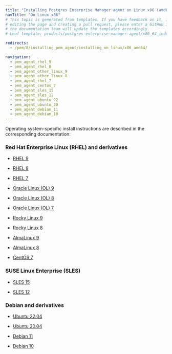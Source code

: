 ```yaml
---
title: "Installing Postgres Enterprise Manager agent on Linux x86 (amd64)"
navTitle: "On Linux x86"
# This topic is generated from templates. If you have feedback on it, instead of
# editing the page and creating a pull request, please enter a GitHub issue and
# the documentation team will update the templates accordingly.
# Leaf template: products/postgres-enterprise-manager-agent/x86_64_index.njk

redirects:
  - /pem/8/installing_pem_agent/installing_on_linux/x86_amd64/

navigation:
  - pem_agent_rhel_9
  - pem_agent_rhel_8
  - pem_agent_other_linux_9
  - pem_agent_other_linux_8
  - pem_agent_rhel_7
  - pem_agent_centos_7
  - pem_agent_sles_15
  - pem_agent_sles_12
  - pem_agent_ubuntu_22
  - pem_agent_ubuntu_20
  - pem_agent_debian_11
  - pem_agent_debian_10
---
```


Operating system-specific install instructions are described in the corresponding documentation:

### Red Hat Enterprise Linux (RHEL) and derivatives

- [RHEL 9](pem_agent_rhel_9)

- [RHEL 8](pem_agent_rhel_8)

- [RHEL 7](pem_agent_rhel_7)

- [Oracle Linux (OL) 9](pem_agent_rhel_9)

- [Oracle Linux (OL) 8](pem_agent_rhel_8)

- [Oracle Linux (OL) 7](pem_agent_rhel_7)

- [Rocky Linux 9](pem_agent_other_linux_9)

- [Rocky Linux 8](pem_agent_other_linux_8)

- [AlmaLinux 9](pem_agent_other_linux_9)

- [AlmaLinux 8](pem_agent_other_linux_8)

- [CentOS 7](pem_agent_centos_7)

### SUSE Linux Enterprise (SLES)

- [SLES 15](pem_agent_sles_15)

- [SLES 12](pem_agent_sles_12)

### Debian and derivatives

- [Ubuntu 22.04](pem_agent_ubuntu_22)

- [Ubuntu 20.04](pem_agent_ubuntu_20)

- [Debian 11](pem_agent_debian_11)

- [Debian 10](pem_agent_debian_10)
